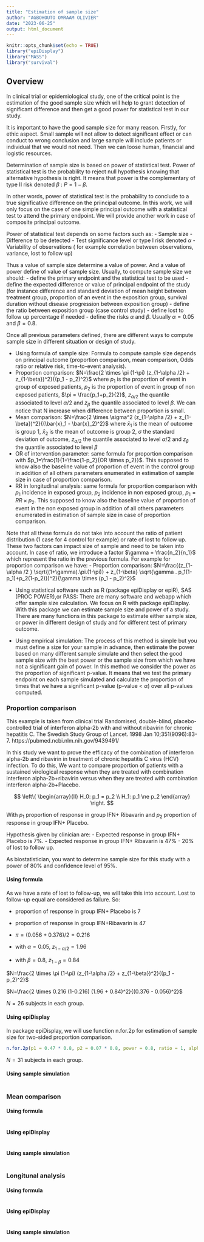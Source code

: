 ```yaml
---
title: "Estimation of sample size"
author: "AGBOHOUTO OMRAAM OLIVIER"
date: "2023-06-25"
output: html_document
---
```


```r
knitr::opts_chunk$set(echo = TRUE)
library("epiDisplay")
library("MASS")
library("survival")
```

## Overview

In clinical trial or epidemiological study, one of the critical point is the estimation of the good sample size which will help to grant detection of significant difference and then get a good power for statistical test in our study.

It is important to have the good sample size for many reason. Firstly, for ethic aspect. Small sample will not allow to detect significant effect or can conduct to wrong conclusion and large sample will include patients or individual that we would not need. Then we can loose human, financial and logistic resources.

Determination of sample size is based on power of statistical test. Power of statistical test is the probability to reject null hypothesis knowing that alternative hypothesis is right. It means that power is the complementary of type II risk denoted $\beta$ :  $P= 1-\beta$.

In other words, power of statistical test is the probability to conclude to a true significative difference on the priincipal outcome. In this work, we will only focus on the case of one simple principal outcome with a statistical test to attend the primary endpoint. We will provide another work in case of composite principal outcome.

Power of statistical test depends on some factors such as:
- Sample size
- Difference to be detected
- Test significance level or type I risk denoted $\alpha$
- Variability of observations ( for example correlation between observations, variance, lost to follow up)

Thus a value of sample size determine a value of power. And a value of power define of value of sample size. Usually, to compute sample size we should:
- define the primary endpoint and the statistical test to be used 
- define the expected difference or value of principal endpoint of the study (for instance difference and standard deviation of mean height between treatment group, proportion of an event in the exposition group, survival duration without disease progression between exposition group)
- define the ratio between exposition group (case control study)
- define lost to follow up percentage if needed
- define the risks $\alpha$ and $\beta$. Usually $\alpha=0.05$ and $\beta=0.8$.

Once all previous parameters defined, there are different ways to compute sample size in different situation or design of study.

- Using formula of sample size: Formula to compute sample size depends on principal outcome (proportion comparison, mean comparison, Odds ratio or relative risk, time-to-event analysis).
 - Proportion comparison: $N=\frac{2 \times \pi (1-\pi) (z_{1-\alpha /2} + z_{1-\beta})^2}{(p_1 - p_2)^2}$ where $p_1$ is the proportion of event in group of exposed patients, $p_2$ is the proportion of event in group of non exposed patients, $\pi = \frac{p_1+p_2}{2}$, $z_{\alpha/2}$ the quantile associated to level $\alpha/2$ and $z_{\beta}$ the quantile associated to level $\beta$. We can notice that N increase when difference between proportion is small.
 - Mean comparison: $N=\frac{2 \times \sigma^2 (z_{1-\alpha /2} + z_{1-\beta})^2}{(\bar{x}_1 - \bar{x}_2)^2}$ where $\bar{x}_1$ is the mean of outcome is group 1, $\bar{x}_2$ is the mean of outcome is group 2, $\sigma$ the standard deviation of outcome, $z_{\alpha/2}$ the quantile associated to level $\alpha/2$ and $z_{\beta}$ the quantile associated to level $\beta$
 - OR of intervention parameter: same formula for proportion comparison with $p_1=\frac{1}{1+\frac{1-p_2}{OR \times p_2}}$. This supposed to know also the baseline value of proportion of event in the control group in addition of all others parameters enumerated in estimation of sample size in case of proportion comparison.
 - RR in longitudinal analysis: same formula for proportion comparison with $p_1$ incidence in exposed group, $p_2$ incidence in non exposed group, $p_1= RR \times p_2$. This supposed to know also the baseline value of proportion of event in the non exposed group in addition of all others parameters enumerated in estimation of sample size in case of proportion comparison.

Note that all these formula do not take into account the ratio of patient distribution (1 case for 4 control for example) or rate of lost to follow up. These two factors can impact size of sample and need to be taken into account. In case of ratio, we introduce a factor $\gamma = \frac{n_2}{n_1}$ which represent the ratio in the previous formula. For example for proportion comparison we have:
- Proportion comparison: $N=\frac{(z_{1-\alpha /2 } \sqrt{(1+\gamma).\pi.(1-\pi)} + z_{1-\beta} \sqrt{\gamma . p_1(1-p_1)+p_2(1-p_2)})^2}{\gamma \times (p_1 - p_2)^2}$


- Using statistical software such as R (package epiDisplay or epiR), SAS (PROC POWER),or PASS: There are many software and webapp which offer sample size calculation. We focus on R with package epiDisplay. With this package we can estimate sample size and power of a study. There are many functions in this package to estimate either sample size, or power in different design of study and for different test of primary outcome.

- Using empirical simulation: The process of this method is simple but you must define a size for your sample in advance, then estimate the power based on many different sample simulate and then select the good sample size with the best power or the sample size from which we have not a significant gain of power. In this method we consider the power as the proportion of significant p-value. It means that we test the primary endpoint on each sample simulated and calculate the proportion of times that we have a significant p-value (p-value < $\alpha$) over all p-values computed.

### Proportion comparison
This example is taken from clinical trial Randomised, double-blind, placebo-controlled trial of interferon alpha-2b with and without ribavirin for chronic hepatitis C. The Swedish Study Group of Lancet. 1998 Jan 10;351(9096):83-7. https://pubmed.ncbi.nlm.nih.gov/9439491/

In this study we want to prove the efficacy of the combination of interferon alpha-2b and ribavirin in treatment of chronic hepatitis C virus (HCV) infection.
To do this, We want to compare proportion of patients with a sustained virological response when they are treated with combination interferon alpha-2b+ribavirin versus when they are treated with combination interferon alpha-2b+Placebo.

$$
\left\{
  \begin{array}{ll}
    H_0: p_1 = p_2 \\
    H_1: p_1 \ne p_2
  \end{array}
\right.
$$

With $p_1$ proportion of response in group IFN+ Ribavarin and $p_2$ proportion of response in group IFN+ Placebo.

Hypothesis given by clinician are:
- Expected response in group IFN+ Placebo is 7%.
- Expected response in group IFN+ Ribavarin is 47%
- 20% of lost to follow up.

As biostatistician, you want to determine sample size for this study with a power of 80% and confidence level of 95%.

#### Using formula

As we have a rate of lost to follow-up, we will take this into account. Lost to follow-up equal are considered as failure. So:

- proportion of response in group IFN+ Placebo is $7%*80%=0.056$

- proportion of response in group IFN+Ribavarin is $47%*80%=0.376$

- $\pi= (0.056+0.376)/2 = 0.216$

- with $\alpha=0.05$, $z_{1-\alpha /2} = 1.96$

- with $\beta=0.8$, $z_{1-\beta} = 0.84$

$N=\frac{2 \times \pi (1-\pi) (z_{1-\alpha /2} + z_{1-\beta})^2}{(p_1 - p_2)^2}$

$N=\frac{2 \times 0.216 (1-0.216) (1.96 + 0.84)^2}{(0.376 - 0.056)^2}$

$N=26$ subjects in each group.

#### Using epiDisplay
In package epiDisplay, we will use function $\text{n.for.2p}$ for estimation of sample size for two-sided proportion comparison.

```r
n.for.2p(p1 = 0.47 * 0.8, p2 = 0.07 * 0.8, power = 0.8, ratio = 1, alpha = 0.05)
```
$N=31$ subjects in each group.

#### Using sample simulation
```r

```


### Mean comparison

#### Using formula
```r

```


#### Using epiDisplay

```r

```


#### Using sample simulation
```r

```


### Longitunal analysis

#### Using formula
```r

```


#### Using epiDisplay

```r

```


#### Using sample simulation
```r

```
